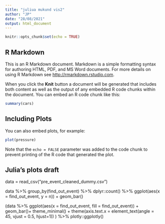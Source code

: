 ```yaml
---
title: "juliua mukund vis2"
author: "JP"
date: "28/08/2021"
output: html_document
---
```


```r
knitr::opts_chunk$set(echo = TRUE)
```

## R Markdown

This is an R Markdown document. Markdown is a simple formatting syntax for authoring HTML, PDF, and MS Word documents. For more details on using R Markdown see <http://rmarkdown.rstudio.com>.

When you click the **Knit** button a document will be generated that includes both content as well as the output of any embedded R code chunks within the document. You can embed an R code chunk like this:

```r
summary(cars)
```

## Including Plots

You can also embed plots, for example:

```r
plot(pressure)
```

Note that the `echo = FALSE` parameter was added to the code chunk to prevent printing of the R code that generated the plot.

## Julia's plots draft

data = read_csv("pre_event_cleaned_dummy.csv")


data  %>% group_by(find_out_event) %>% dplyr::count() %>% ggplot(aes(x = find_out_event, y = n)) + geom_bar()
 


(data  %>% ggplot(aes(x = find_out_event, fill = find_out_event)) + geom_bar()+ theme_minimal() + theme(axis.text.x = element_text(angle = 45, vjust = 0.5, hjust=1)) ) %>% plotly::ggplotly()